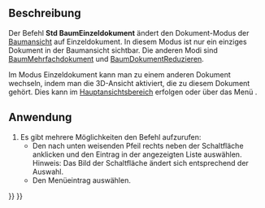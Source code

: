 <languages/>

{{Docnav/de
|[[Std_TreeRecordSelection/de|BaumAuswahlAufzeichnen]]
|[[Std_TreeMultiDocument/de|BaumMehrfachdokument]]
|[[Std_View_Menu/de|Std Menü Ansicht]]
|IconL=Std_TreeRecordSelection.svg
|IconR=Std_TreeMultiDocument.svg
|IconC=Freecad.svg
}}

{{GuiCommand/de
|Name=Std TreeSingleDocument
|Name/de=Std BaumEinzeldokument
|MenuLocation=Ansicht → Baumansicht-Aktionen → Einzeldokument
|Workbenches=Alle
|Version=0.19
|SeeAlso=[[Std_TreeMultiDocument/de|Std BaumMehrfachdokument]], [[Std_TreeCollapseDocument/de|Std BaumReduzieren]]
}}

<span id="Description"></span>
==Beschreibung==

Der Befehl '''Std BaumEinzeldokument''' ändert den Dokument-Modus der [[Tree_view/de|Baumansicht]] auf Einzeldokument. In diesem Modus ist nur ein einziges Dokument in der Baumansicht sichtbar. Die anderen Modi sind [[Std_TreeMultiDocument/de|BaumMehrfachdokument]] und [[Std_TreeCollapseDocument/de|BaumDokumentReduzieren]].

Im Modus Einzeldokument kann man zu einem anderen Dokument wechseln, indem man die 3D-Ansicht aktiviert, die zu diesem Dokument gehört. Dies kann im  [[Main_view_area/de|Hauptansichtsbereich]] erfolgen oder über das Menü {{MenuCommand|Fenster}}.

<span id="Usage"></span>
==Anwendung==

# Es gibt mehrere Möglichkeiten den Befehl aufzurufen:
#* Den nach unten weisenden Pfeil rechts neben der Schaltfläche {{Button|[[Image:Std_TreeSyncView.svg|16px]]}}  anklicken und den Eintrag {{MenuCommand|Einzeldokument}} in der angezeigten Liste auswählen. Hinweis: Das Bild der Schaltfläche ändert sich entsprechend der Auswahl.
#* Den Menüeintrag {{MenuCommand|Ansicht → Baumansicht-Aktionen → Einzeldokument}} auswählen.


{{Docnav/de
|[[Std_TreeRecordSelection/de|BaumAuswahlAufzeichnen]]
|[[Std_TreeMultiDocument/de|BaumMehrfachdokument]]
|[[Std_View_Menu/de|Std Menü Ansicht]]
|IconL=Std_TreeRecordSelection.svg
|IconR=Std_TreeMultiDocument.svg
|IconC=Freecad.svg
}}

{{Std_Base_navi{{#translation:}}}}
{{Userdocnavi{{#translation:}}}}